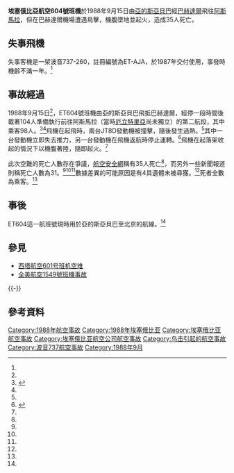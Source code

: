 {{Infobox Airliner accident
|name          = 埃塞俄比亞航空604號班機空難
|Crash image   = Boeing 737-2T4-Adv, Ethiopian Airlines AN0457036.jpg
|Image caption = 與失事客機相似的波音737-200
|Date          = 1988年9月15日
|Type          = [[鸟击|鸟击]]導致[[機腹著陸|機腹著陸]]
|Site          = {{Flag|ETH|1987}}[[巴赫達爾|巴赫達爾]]近{{link-en|巴赫達爾機場|Bahir Dar Airport}}
|Coordinates   = {{coord|11|36|17|N|37|19|11|E|display=inline,title}}
|Fatalities    = 35
|Injuries      = 71
|Aircraft Type  = [[波音737|波音737-260]]
|Operator       = [[埃塞俄比亞航空|埃塞俄比亞航空]]
|Origin         = {{Flag|ETH|1987}}[[博莱国际机场|博莱国际机场]]
|Last stopover  = {{Flag|ETH|1987}}{{link-en|巴赫達爾機場|Bahir Dar Airport}}
|Destination    = {{Flag|ETH|1987}}[[阿斯馬拉國際機場|阿斯馬拉國際機場]]
|Tail Number    = ET-AJA
|Passengers     = 98
|Crew           = 6
|Survivors      = 69
}}

'''埃塞俄比亞航空604號班機'''於1988年9月15日由[[亞的斯亞貝巴|亞的斯亞貝巴]]經[[巴赫達爾|巴赫達爾]]飛往[[阿斯馬拉|阿斯馬拉]]，但在巴赫達爾機場遭遇鳥擊，機腹墜地並起火，造成35人死亡。

==失事飛機==
失事客機是一架波音737-260，註冊編號為ET-AJA，於1987年交付使用，事發時機齡不滿一年。<ref name="ASN"/>

==事故經過==
1988年9月15日<ref name="FI" />{{rp|51}}，ET604號班機由亞的斯亞貝巴飛抵巴赫達爾，經停一段時間後載著104人準備執行前往阿斯馬拉（當時[[厄立特里亞|厄立特里亞]]尚未獨立）的第二航段，其中乘客98人。<ref name="ASN">{{ASN accident|id= 19880915-0}}</ref><ref name="At least 31 dead, 71 hurt in Ethiopian plane crash" />飛機在起飛時，兩台JT8D發動機被{{link-en|点斑鸽|Speckled pigeon}}撞擊，隨後發生過熱。<ref name="ASN"/>其中一台發動機立即失去推力，另一台發動機在飛機返航時停止運轉。<ref name="Ethiopian Airlines Plane Crashes Since 1970">{{cite web|url= http://www.airsafe.com/events/airlines/eth.htm|title= Ethiopian Airlines Plane Crashes Since 1970|publisher= AirSafe.com|accessdate= 2014-09-27|archive-date= 2012-09-07|archive-url= https://www.webcitation.org/6AVVYp3YB?url=http://www.airsafe.com/events/airlines/eth.htm|dead-url= no}}</ref>飛機在起落架收起的情況下以機腹著陸，隨即起火。<ref name="ASN"/>

此次空難的死亡人數存在爭議，[[航空安全網|航空安全網]]稱有35人死亡<ref name="ASN"/>，而另外一些新聞報道則稱死亡人數為31。<ref name="Ethiopian Airlines Plane Crashes Since 1970" /><ref name="Profile: Ethiopian Airlines"/><ref name="31 morts dans la chute d'un Boeing éthiopien"/>數據差異的可能原因是有4具遺體未被尋獲。<ref name="31 morts dans la chute d'un Boeing éthiopien"/>死者全數為乘客。<ref name="ASN" />

==事後==
ET604這一航班號現時用於亞的斯亞貝巴至北京的航線。<ref name="ch08"/>

==參見==
* [[西塔航空601号班机空难|西塔航空601号班机空难]]
* [[全美航空1549號班機事故|全美航空1549號班機事故]]
{{-}}

==參考資料==
{{Reflist|refs=
<!--  -->
<ref name="At least 31 dead, 71 hurt in Ethiopian plane crash">{{cite news|title= At least 31 dead, 71 hurt in Ethiopian plane crash|url= http://www.deseretnews.com/article/print/17139/AT-LEAST-31-DEAD-71-HURT-IN-ETHIOPIAN-PLANE-CRASH.html|newspaper= Deseret News|date= 1988-09-16|archiveurl= https://www.webcitation.org/6ImDGyjnX?url=http://www.deseretnews.com/article/print/17139/AT-LEAST-31-DEAD-71-HURT-IN-ETHIOPIAN-PLANE-CRASH.html|archivedate= 2013-08-10|access-date= 2014-09-27|dead-url= no}}</ref>
<!--  -->
<ref name="FI">{{flatlist}}
*{{allow wrap|{{cite journal|title= 1988: bad for scheduleds (page 49)|journal= [[Flight_International|Flight International]]|issn= 0015-3710|number= 4148|volume= 135|date= 1989-01-21|pages= 49–54, 56–57|url= http://www.flightglobal.com/pdfarchive/view/1989/1989%20-%200163.html|archiveurl= https://www.webcitation.org/6ImHG85vr?url=http://www.flightglobal.com/pdfarchive/view/1989/1989%20-%200163.html|archivedate= 2013-08-10|author= |access-date= 2014-09-27|dead-url= no}}}}
*{{allow wrap|{{cite journal|title= 1988: bad for scheduleds (page 50)|journal= Flight International|url= http://www.flightglobal.com/pdfarchive/view/1989/1989%20-%200164.html|archiveurl= https://www.webcitation.org/6ImHI0QFa?url=http://www.flightglobal.com/pdfarchive/view/1989/1989%20-%200164.html|archivedate= 2013-08-10|author= |access-date= 2014-09-27|dead-url= no}}}}
*{{allow wrap|{{cite journal|title= 1988: bad for scheduleds (page 51)|journal= Flight International|url= http://www.flightglobal.com/pdfarchive/view/1989/1989%20-%200165.html|archiveurl= https://www.webcitation.org/67D93RFQ7?url=http://www.flightglobal.com/pdfarchive/view/1989/1989%20-%200165.html|archivedate= 2012-04-26|author= |access-date= 2014-09-27|dead-url= no}}}}
*{{allow wrap|{{cite journal|title= 1988: bad for scheduleds (page 52)|journal= Flight International|url= http://www.flightglobal.com/pdfarchive/view/1989/1989%20-%200166.html|archiveurl= https://www.webcitation.org/6ImHNoUuA?url=http://www.flightglobal.com/pdfarchive/view/1989/1989%20-%200166.html|archivedate= 2013-08-10|author= |access-date= 2014-09-27|dead-url= no}}}}
*{{allow wrap|{{cite journal|title= 1988: bad for scheduleds (page 53)|journal= Flight International|url= http://www.flightglobal.com/pdfarchive/view/1989/1989%20-%200167.html|archiveurl= https://www.webcitation.org/6ImHQjSxh?url=http://www.flightglobal.com/pdfarchive/view/1989/1989%20-%200167.html|archivedate= 2013-08-10|author= |access-date= 2014-09-27|dead-url= no}}}}
*{{allow wrap|{{cite journal|title= 1988: bad for scheduleds (page 54)|journal= Flight International|url= http://www.flightglobal.com/pdfarchive/view/1989/1989%20-%200168.html|archiveurl= https://www.webcitation.org/6ImHVgJqc?url=http://www.flightglobal.com/pdfarchive/view/1989/1989%20-%200168.html|archivedate= 2013-08-10|author= |access-date= 2014-09-27|dead-url= no}}}}
*{{allow wrap|{{cite journal|title= 1988: bad for scheduleds (page 56)|journal= Flight International|url= http://www.flightglobal.com/pdfarchive/view/1989/1989%20-%200170.html|archiveurl= https://www.webcitation.org/6ImHapxwg?url=http://www.flightglobal.com/pdfarchive/view/1989/1989%20-%200170.html|archivedate= 2013-08-10|author= |access-date= 2014-09-27|dead-url= no}}}}
*{{allow wrap|{{cite journal|title= 1988: bad for scheduleds (page 57)|journal= Flight International|url= http://www.flightglobal.com/pdfarchive/view/1989/1989%20-%200171.html|archiveurl= https://www.webcitation.org/6ImHdn4aI?url=http://www.flightglobal.com/pdfarchive/view/1989/1989%20-%200171.html|archivedate= 2013-08-10|author= |access-date= 2014-09-27|dead-url= no}}}}
{{endflatlist}}</ref>
<!--  -->
<ref name="Profile: Ethiopian Airlines">{{Cite news|title= Profile: Ethiopian Airlines|url= http://news.bbc.co.uk/2/hi/middle_east/8478290.stm|publisher= [[英國廣播公司新聞|BBC News]]|date= 2010-01-25|archiveurl= https://www.webcitation.org/67DEVqWiN?url=http://news.bbc.co.uk/2/hi/middle_east/8478290.stm|archivedate= 2012-04-26|access-date= 2014-09-27|dead-url= no}}</ref>
<!-- -->
<ref name="31 morts dans la chute d'un Boeing éthiopien">{{cite news|title= 31 morts dans la chute d'un Boeing éthiopien|language= fr|trans_title= 31 death after an Ethiopian Boeing crashed|agency= [[法新社|法新社]], [[路透社|路透社]]|publisher= [[世界报_(法国)|世界报]]|date= 1988-09-18|url= http://www.lemonde.fr/web/recherche_breve/1,13-0,37-619765,0.html|archiveurl= https://www.webcitation.org/6Db2sHrsO?url=http://www.lemonde.fr/web/recherche_breve/1,13-0,37-619765,0.html|archivedate= 2013-01-11|access-date= 2014-09-27|dead-url= yes}}</ref>
<!-- -->
<ref name="ch08">{{cite web|url=http://airlineroute.net/2008/01/21/international-sked-to-china-for-2008-summer/|title=International Sked to China for 2008 Summer|work=Airline Route|accessdate=2014-09-27|archive-date=2015-05-12|archive-url=https://web.archive.org/web/20150512092446/http://airlineroute.net/2008/01/21/international-sked-to-china-for-2008-summer/|dead-url=no}}</ref>
|2}}

{{1988年航空事故}}

[[Category:1988年航空事故|Category:1988年航空事故]]
[[Category:1988年埃塞俄比亚|Category:1988年埃塞俄比亚]]
[[Category:埃塞俄比亚航空事故|Category:埃塞俄比亚航空事故]]
[[Category:埃塞俄比亚航空公司航空事故|Category:埃塞俄比亚航空公司航空事故]]
[[Category:鸟击引起的航空事故|Category:鸟击引起的航空事故]]
[[Category:波音737航空事故|Category:波音737航空事故]]
[[Category:1988年9月|Category:1988年9月]]
